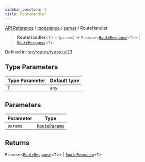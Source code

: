 ```yaml
---
sidebar_position: 1
title: RouteHandler
---
```


[API Reference](/api-reference/modelence/server/type-aliases/../../../index) / [modelence](/api-reference/modelence/server/type-aliases/../../index) / [server](/api-reference/modelence/server/type-aliases/../index) / RouteHandler

> **RouteHandler**\<`T`\> = (`params`) => `Promise`\<[`RouteResponse`](/api-reference/modelence/server/type-aliases/RouteResponse)\<`T`\>\> \| [`RouteResponse`](/api-reference/modelence/server/type-aliases/RouteResponse)\<`T`\>

Defined in: [src/routes/types.ts:23](https://github.com/modelence/modelence/blob/58d9840d767e7a8a0d115fc2e0a7f7e6118771e6/packages/modelence/src/routes/types.ts#L23)

## Type Parameters

| Type Parameter | Default type |
| ------ | ------ |
| `T` | `any` |

## Parameters

| Parameter | Type |
| ------ | ------ |
| `params` | [`RouteParams`](/api-reference/modelence/server/type-aliases/RouteParams) |

## Returns

`Promise`\<[`RouteResponse`](/api-reference/modelence/server/type-aliases/RouteResponse)\<`T`\>\> \| [`RouteResponse`](/api-reference/modelence/server/type-aliases/RouteResponse)\<`T`\>
